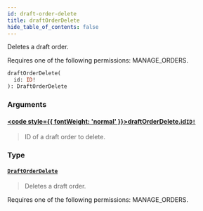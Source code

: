 ```yaml
---
id: draft-order-delete
title: draftOrderDelete
hide_table_of_contents: false
---
```








Deletes a draft order. 

Requires one of the following permissions: MANAGE_ORDERS.

```graphql
draftOrderDelete(
  id: ID!
): DraftOrderDelete
```


### Arguments

#### [<code style={{ fontWeight: 'normal' }}>draftOrderDelete.<b>id</b></code>](#)<Bullet />[`ID!`](../../../developer/api-reference/scalars/id) <Badge class="secondary" text="non-null"/> <Badge class="secondary" text="scalar"/>
> ID of a draft order to delete.
> 

### Type

#### [`DraftOrderDelete`](../../../developer/api-reference/objects/draft-order-delete) <Badge class="secondary" text="object"/>
> Deletes a draft order. 

Requires one of the following permissions: MANAGE_ORDERS.
> 






